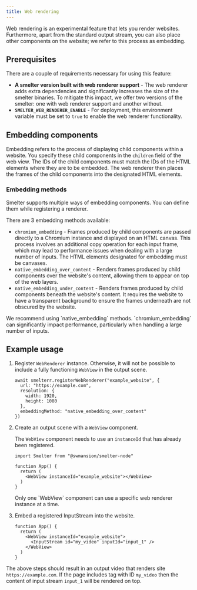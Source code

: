 ```yaml
---
title: Web rendering
---
```


<Badge text="Node.js" variant="tip" size="large" />

Web rendering is an experimental feature that lets you render websites. Furthermore, apart from the standard output stream, you can also place other components on the website; we refer to this process as embedding.

## Prerequisites
There are a couple of requirements necessary for using this feature:
- **A smelter version built with web renderer support** - The web renderer adds extra dependencies and significantly increases the size of the smelter binaries. To mitigate this impact, we offer two versions of the smelter: one with web renderer support and another without.
- **`SMELTER_WEB_RENDERER_ENABLE`** - For deployment, this environment variable must be set to `true` to enable the web renderer functionality.

## Embedding components
Embedding refers to the process of displaying child components within a website. You specify these child components in the `children` field of the web view. The IDs of the child components must match the IDs of the HTML elements where they are to be embedded. The web renderer then places the frames of the child components into the designated HTML elements.

### Embedding methods
Smelter supports multiple ways of embedding components. You can define them while registering a renderer.

There are 3 embedding methods available:
- `chromium_embedding` - Frames produced by child components are passed directly to a Chromium instance and displayed on an HTML canvas. This process involves an additional copy operation for each input frame, which may lead to performance issues when dealing with a large number of inputs. The HTML elements designated for embedding must be canvases.
- `native_embedding_over_content` - Renders frames produced by child components over the website's content, allowing them to appear on top of the web layers.
- `native_embedding_under_content` - Renders frames produced by child components beneath the website's content. It requires the website to have a transparent background to ensure the frames underneath are not obscured by the website.

<Aside type='caution'>We recommend using `native_embedding` methods. `chromium_embedding` can significantly impact performance, particularly when handling a large number of inputs.</Aside>

## Example usage
<Steps>

1. Register `WebRenderer` instance. Otherwise, it will not be possible to include a fully functioning `WebView` in the output scene.
    
    ```tsx
    await smelterr.registerWebRenderer("example_website", {
      url: "https://example.com",
      resolution: {
        width: 1920,
        height: 1080
      },
      embeddingMethod: "native_embedding_over_content"
    })
    ```

2. Create an output scene with a `WebView` component.

    The `WebView` component needs to use an `instanceId` that has already been registered.

    ```tsx
    import Smelter from "@swmansion/smelter-node"

    function App() {
      return (
        <WebView instanceId="example_website"></WebView>
      )
    }
    ```
    
    <Aside type='caution'>Only one `WebView` component can use a specific web renderer instance at a time.</Aside>

3. Embed a registered InputStream into the website.

    ```tsx {4}
    function App() {
      return (
        <WebView instanceId="example_website">
          <InputStream id="my_video" inputId="input_1" />
        </WebView>
      )
    }
    ```
</Steps>

The above steps should result in an output video that renders site `https://example.com`.
If the page includes tag with ID `my_video` then the content of input stream `input_1` will
be rendered on top.
